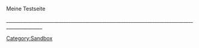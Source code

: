 Meine Testseite

{{Button|OK}}
[[Category:Sandbox]]
_____________________________________________________________________________________________
